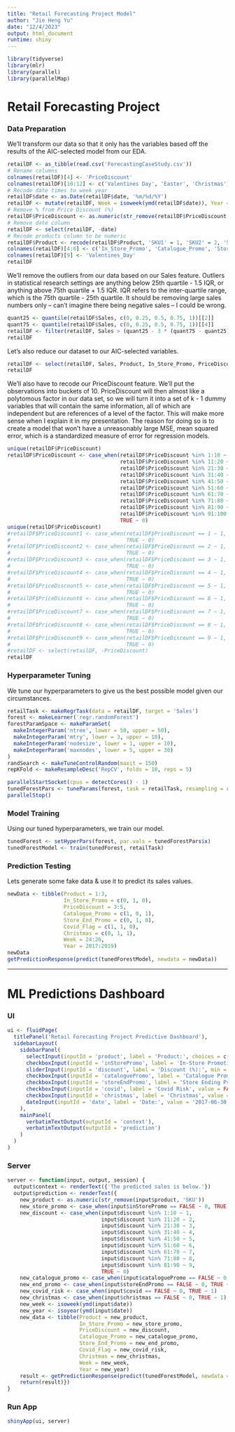 ```yaml
---
title: "Retail Forecasting Project Model"
author: "Jie Heng Yu"
date: "12/4/2023"
output: html_document
runtime: shiny
---
```


```r
library(tidyverse)
library(mlr)
library(parallel)
library(parallelMap)
```

# Retail Forecasting Project

### Data Preparation

We'll transform our data so that it only has the variables based off the results of the AIC-selected model from our EDA.

```r
retailDF <- as_tibble(read.csv('ForecastingCaseStudy.csv'))
# Rename columns
colnames(retailDF)[4] <- 'PriceDiscount'
colnames(retailDF)[10:12] <- c('Valentines Day', 'Easter', 'Christmas')
# Recode date times to week year
retailDF$date <- as.Date(retailDF$date, '%m/%d/%Y')
retailDF <- mutate(retailDF, Week = isoweek(ymd(retailDF$date)), Year = isoyear(ymd(retailDF$date)))
# Remove % from Price Discount (%)
retailDF$PriceDiscount <- as.numeric(str_remove(retailDF$PriceDiscount, '%'))
# Remove date column
retailDF <- select(retailDF, -date)
# Recode products column to be numeric
retailDF$Product <- recode(retailDF$Product, 'SKU1' = 1, 'SKU2' = 2, 'SKU3' = 3, 'SKU4' = 4, 'SKU5' = 5, 'SKU6' = 6)
colnames(retailDF)[4:6] <- c('In_Store_Promo', 'Catalogue_Promo', 'Store_End_Promo')
colnames(retailDF)[9] <- 'Valentines_Day'
retailDF
```

We'll remove the outliers from our data based on our Sales feature. Outliers in statistical research settings are anything below 25th quartile - 1.5 IQR, or anything above 75th quartile + 1.5 IQR. IQR refers to the inter-quartile range, which is the 75th quartile - 25th quartile. It should be removing large sales numbers only -- can't imagine there being negative sales -- I could be wrong.

```r
quant25 <- quantile(retailDF$Sales, c(0, 0.25, 0.5, 0.75, 1))[[2]]
quant75 <- quantile(retailDF$Sales, c(0, 0.25, 0.5, 0.75, 1))[[4]]
retailDF <- filter(retailDF, Sales > (quant25 - 3 * (quant75 - quant25)) & Sales < (quant75 + 3 * (quant75 - quant25)))
retailDF
```

Let's also reduce our dataset to our AIC-selected variables.

```r
retailDF <- select(retailDF, Sales, Product, In_Store_Promo, PriceDiscount, Catalogue_Promo, Store_End_Promo, Covid_Flag, Christmas, Week, Year)
retailDF
```

We'll also have to recode our PriceDiscount feature. We'll put the observations into buckets of 10. PriceDiscount will then almost like a polytomous factor in our data set, so we will turn it into a set of k - 1 dummy variables that will contain the same information, all of which are independent but are references of a level of the factor. This will make more sense when I explain it in my presentation. The reason for doing so is to create a model that won't have a unreasonably large MSE, mean squared error, which is a standardized measure of error for regression models.

```r
unique(retailDF$PriceDiscount)
retailDF$PriceDiscount <- case_when(retailDF$PriceDiscount %in% 1:10 ~ 1,
                                    retailDF$PriceDiscount %in% 11:20 ~ 2,
                                    retailDF$PriceDiscount %in% 21:30 ~ 3,
                                    retailDF$PriceDiscount %in% 31:40 ~ 4,
                                    retailDF$PriceDiscount %in% 41:50 ~ 5,
                                    retailDF$PriceDiscount %in% 51:60 ~ 6,
                                    retailDF$PriceDiscount %in% 61:70 ~ 7,
                                    retailDF$PriceDiscount %in% 71:80 ~ 8,
                                    retailDF$PriceDiscount %in% 81:90 ~ 9,
                                    retailDF$PriceDiscount %in% 91:100 ~ 10,
                                    TRUE ~ 0)
unique(retailDF$PriceDiscount)
#retailDF$PriceDiscount1 <- case_when(retailDF$PriceDiscount == 1 ~ 1,
#                                     TRUE ~ 0)
#retailDF$PriceDiscount2 <- case_when(retailDF$PriceDiscount == 2 ~ 1,
#                                     TRUE ~ 0)
#retailDF$PriceDiscount3 <- case_when(retailDF$PriceDiscount == 3 ~ 1,
#                                     TRUE ~ 0)
#retailDF$PriceDiscount4 <- case_when(retailDF$PriceDiscount == 4 ~ 1,
#                                     TRUE ~ 0)
#retailDF$PriceDiscount5 <- case_when(retailDF$PriceDiscount == 5 ~ 1,
#                                     TRUE ~ 0)
#retailDF$PriceDiscount6 <- case_when(retailDF$PriceDiscount == 6 ~ 1,
#                                     TRUE ~ 0)
#retailDF$PriceDiscount7 <- case_when(retailDF$PriceDiscount == 7 ~ 1,
#                                     TRUE ~ 0)
#retailDF$PriceDiscount8 <- case_when(retailDF$PriceDiscount == 8 ~ 1,
#                                     TRUE ~ 0)
#retailDF$PriceDiscount9 <- case_when(retailDF$PriceDiscount == 9 ~ 1,
#                                     TRUE ~ 0)
#retailDF <- select(retailDF, -PriceDiscount)
retailDF
```

### Hyperparameter Tuning

We tune our hyperparameters to give us the best possible model given our circumstances.

```r
retailTask <- makeRegrTask(data = retailDF, target = 'Sales')
forest <- makeLearner('regr.randomForest')
forestParamSpace <- makeParamSet(
  makeIntegerParam('ntree', lower = 50, upper = 50),
  makeIntegerParam('mtry', lower = 3, upper = 10),
  makeIntegerParam('nodesize', lower = 1, upper = 10),
  makeIntegerParam('maxnodes', lower = 5, upper = 30)
)
randSearch <- makeTuneControlRandom(maxit = 150)
repKFold <- makeResampleDesc('RepCV', folds = 10, reps = 5)

parallelStartSocket(cpus = detectCores() - 1)
tunedForestPars <- tuneParams(forest, task = retailTask, resampling = repKFold, par.set = forestParamSpace, control = randSearch)
parallelStop()
```

### Model Training

Using our tuned hyperparameters, we train our model.

```r
tunedForest <- setHyperPars(forest, par.vals = tunedForestPars$x)
tunedForestModel <- train(tunedForest, retailTask)
```

### Prediction Testing

Lets generate some fake data & use it to predict its sales values.

```r
newData <- tibble(Product = 1:3,
                  In_Store_Promo = c(0, 1, 0),
                  PriceDiscount = 3:5,
                  Catalogue_Promo = c(1, 0, 1),
                  Store_End_Promo = c(0, 1, 0),
                  Covid_Flag = c(1, 1, 0),
                  Christmas = c(0, 1, 1),
                  Week = 24:26,
                  Year = 2017:2019)
newData
getPredictionResponse(predict(tunedForestModel, newdata = newData))
```

***

# ML Predictions Dashboard

### UI

```r
ui <- fluidPage(
  titlePanel('Retail Forecasting Project Predictive Dashboard'),
  sidebarLayout(
    sidebarPanel(
      selectInput(inputId = 'product', label = 'Product:', choices = c('SKU1', 'SKU2', 'SKU3', 'SKU4', 'SKU5', 'SKU6'), selected = 'SKU1'),
      checkboxInput(inputId = 'inStorePromo', label = 'In-Store Promotion', value = FALSE),
      sliderInput(inputId = 'discount', label = 'Discount (%):', min = 0, max = 90, value = 0, step = 1),
      checkboxInput(inputId = 'cataloguePromo', label = 'Catalogue Promotion', value = FALSE),
      checkboxInput(inputId = 'storeEndPromo', label = 'Store Ending Promotion', value = FALSE),
      checkboxInput(inputId = 'covid', label = 'Covid Risk', value = FALSE),
      checkboxInput(inputId = 'christmas', label = 'Christmas', value = FALSE),
      dateInput(inputId = 'date', label = 'Date:', value = '2017-06-30', min = '2017-01-01', max = '2023-12-30', format = 'yyyy-mm-dd')
    ),
    mainPanel(
      verbatimTextOutput(outputId = 'context'),
      verbatimTextOutput(outputId = 'prediction')
    )
  )
)
```

### Server

```r
server <- function(input, output, session) {
  output$context <- renderText({'The predicted sales is below.'})
  output$prediction <- renderText({ 
    new_product <- as.numeric(str_remove(input$product, 'SKU'))
    new_store_promo <- case_when(input$inStorePromo == FALSE ~ 0, TRUE ~ 1)
    new_discount <- case_when(input$discount %in% 1:10 ~ 1,
                              input$discount %in% 11:20 ~ 2,
                              input$discount %in% 21:30 ~ 3,
                              input$discount %in% 31:40 ~ 4,
                              input$discount %in% 41:50 ~ 5,
                              input$discount %in% 51:60 ~ 6,
                              input$discount %in% 61:70 ~ 7,
                              input$discount %in% 71:80 ~ 8,
                              input$discount %in% 81:90 ~ 9,
                              TRUE ~ 0)
    new_catalogue_promo <- case_when(input$cataloguePromo == FALSE ~ 0, TRUE ~ 1)
    new_end_promo <- case_when(input$storeEndPromo == FALSE ~ 0, TRUE ~ 1)
    new_covid_risk <- case_when(input$covid == FALSE ~ 0, TRUE ~ 1)
    new_christmas <- case_when(input$christmas == FALSE ~ 0, TRUE ~ 1)
    new_week <- isoweek(ymd(input$date))
    new_year <- isoyear(ymd(input$date))
    new_data <- tibble(Product = new_product,
                       In_Store_Promo = new_store_promo,
                       PriceDiscount = new_discount,
                       Catalogue_Promo = new_catalogue_promo,
                       Store_End_Promo = new_end_promo,
                       Covid_Flag = new_covid_risk,
                       Christmas = new_christmas,
                       Week = new_week,
                       Year = new_year)
    result <- getPredictionResponse(predict(tunedForestModel, newdata = new_data))
    return(result)})
}
```

### Run App

```r
shinyApp(ui, server)
```